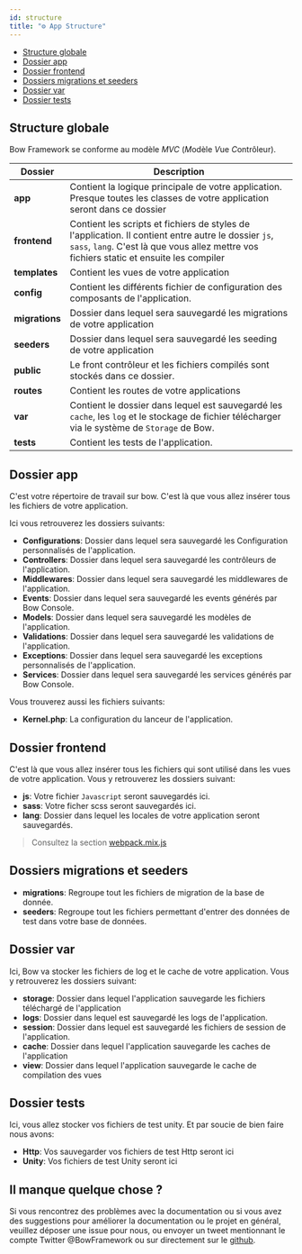 ```yaml
---
id: structure
title: "⚙️ App Structure"
---
```


- [Structure globale](#structure-globale)
- [Dossier app](#dossier-app)
- [Dossier frontend](#dossier-frontend)
- [Dossiers migrations et seeders](#dossiers-migrations-et-seeders)
- [Dossier var](#dossier-var)
- [Dossier tests](#dossier-tests)

## Structure globale

Bow Framework se conforme au modèle *MVC* (*M*odèle *V*ue *C*ontrôleur).

| Dossier | Description |
|---------|-------------|
| __app__ | Contient la logique principale de votre application. Presque toutes les classes de votre application seront dans ce dossier |
| __frontend__ | Contient les scripts et fichiers de styles de l'application. Il contient entre autre le dossier `js`, `sass`, `lang`. C'est là que vous allez mettre vos fichiers static et ensuite les compiler |
| __templates__ | Contient les vues de votre application |
| __config__ | Contient les différents fichier de configuration des composants de l'application. |
| __migrations__ | Dossier dans lequel sera sauvegardé les migrations de votre application |
| __seeders__ | Dossier dans lequel sera sauvegardé les seeding de votre application |
| __public__ | Le front contrôleur et les fichiers compilés sont stockés dans ce dossier. |
| __routes__ | Contient les routes de votre applications |
| __var__ | Contient le dossier dans lequel est sauvegardé les `cache`, les `log` et le stockage de fichier télécharger via le système de `Storage` de Bow.|
| __tests__ | Contient les tests de l'application. |

## Dossier app

C'est votre répertoire de travail sur bow. C'est là que vous allez insérer tous les fichiers de votre application.

Ici vous retrouverez les dossiers suivants:

- __Configurations__: Dossier dans lequel sera sauvegardé les Configuration personnalisés de l'application.
- __Controllers__: Dossier dans lequel sera sauvegardé les contrôleurs de l'application.
- __Middlewares__: Dossier dans lequel sera sauvegardé les middlewares de l'application.
- __Events__: Dossier dans lequel sera sauvegardé les events générés par Bow Console.
- __Models__: Dossier dans lequel sera sauvegardé les modèles de l'application.
- __Validations__: Dossier dans lequel sera sauvegardé les validations de l'application.
- __Exceptions__: Dossier dans lequel sera sauvegardé les exceptions personnalisés de l'application.
- __Services__: Dossier dans lequel sera sauvegardé les services générés par Bow Console.

Vous trouverez aussi les fichiers suivants:

- __Kernel.php__: La configuration du lanceur de l'application.

## Dossier frontend

C'est là que vous allez insérer tous les fichiers qui sont utilisé dans les vues de votre application. Vous y retrouverez les dossiers suivant:

- __js__: Votre fichier `Javascript` seront sauvegardés ici.
- __sass__: Votre ficher scss seront sauvegardés ici.
- __lang__: Dossier dans lequel les locales de votre application seront sauvegardés.

> Consultez la section [webpack.mix.js](./frontend)

## Dossiers migrations et seeders

- __migrations__: Regroupe tout les fichiers de migration de la base de donnée.
- __seeders__: Regroupe tout les fichiers permettant d'entrer des données de test dans votre base de données.

## Dossier var

Ici, Bow va stocker les fichiers de log et le cache de votre application. Vous y retrouverez les dossiers suivant:

- __storage__: Dossier dans lequel l'application sauvegarde les fichiers téléchargé de l'application
- __logs__: Dossier dans lequel est sauvegardé les logs de l'application.
- __session__: Dossier dans lequel est sauvegardé les fichiers de session de l'application.
- __cache__: Dossier dans lequel l'application sauvegarde les caches de l'application
- __view__: Dossier dans lequel l'application sauvegarde le cache de compilation des vues

## Dossier tests

Ici, vous allez stocker vos fichiers de test unity. Et par soucie de bien faire nous avons:

- __Http__: Vos sauvegarder vos fichiers de test Http seront ici
- __Unity__: Vos fichiers de test Unity seront ici

## Il manque quelque chose ?

Si vous rencontrez des problèmes avec la documentation ou si vous avez des suggestions pour améliorer la documentation ou le projet en général, veuillez déposer une issue pour nous, ou envoyer un tweet mentionnant le compte Twitter @BowFramework ou sur directement sur le [github](https://github.com/bowphp/docs/issues).
